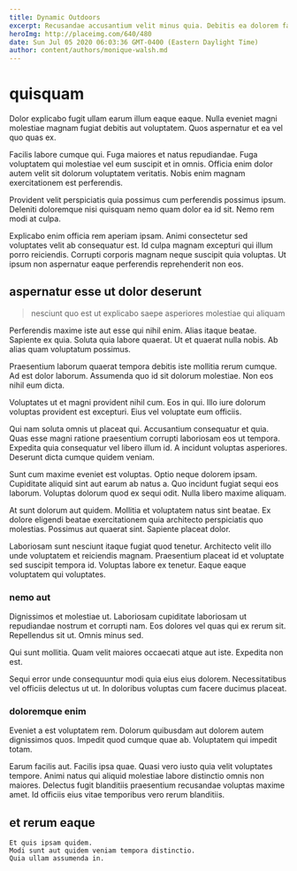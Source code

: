 ```yaml
---
title: Dynamic Outdoors
excerpt: Recusandae accusantium velit minus quia. Debitis ea dolorem facere sint incidunt qui qui. Vero autem soluta porro et autem autem. Voluptatem error iste incidunt. Dolorem amet adipisci aut voluptas quaerat in laboriosam quo. Quia animi alias recusandae nobis.
heroImg: http://placeimg.com/640/480
date: Sun Jul 05 2020 06:03:36 GMT-0400 (Eastern Daylight Time)
author: content/authors/monique-walsh.md
---
```

# quisquam

Dolor explicabo fugit ullam earum illum eaque eaque. Nulla eveniet magni molestiae magnam fugiat debitis aut voluptatem. Quos aspernatur et ea vel quo quas ex.
  
Facilis labore cumque qui. Fuga maiores et natus repudiandae. Fuga voluptatem qui molestiae vel eum suscipit et in omnis. Officia enim dolor autem velit sit dolorum voluptatem veritatis. Nobis enim magnam exercitationem est perferendis.
  
Provident velit perspiciatis quia possimus cum perferendis possimus ipsum. Deleniti doloremque nisi quisquam nemo quam dolor ea id sit. Nemo rem modi at culpa.
  
Explicabo enim officia rem aperiam ipsam. Animi consectetur sed voluptates velit ab consequatur est. Id culpa magnam excepturi qui illum porro reiciendis. Corrupti corporis magnam neque suscipit quia voluptas. Ut ipsum non aspernatur eaque perferendis reprehenderit non eos.

## aspernatur esse ut dolor deserunt

> nesciunt quo est ut explicabo saepe asperiores molestiae qui aliquam

Perferendis maxime iste aut esse qui nihil enim. Alias itaque beatae. Sapiente ex quia. Soluta quia labore quaerat. Ut et quaerat nulla nobis. Ab alias quam voluptatum possimus.
  
Praesentium laborum quaerat tempora debitis iste mollitia rerum cumque. Ad est dolor laborum. Assumenda quo id sit dolorum molestiae. Non eos nihil eum dicta.
  
Voluptates ut et magni provident nihil cum. Eos in qui. Illo iure dolorum voluptas provident est excepturi. Eius vel voluptate eum officiis.
  
Qui nam soluta omnis ut placeat qui. Accusantium consequatur et quia. Quas esse magni ratione praesentium corrupti laboriosam eos ut tempora. Expedita quia consequatur vel libero illum id. A incidunt voluptas asperiores. Deserunt dicta cumque quidem veniam.
  
Sunt cum maxime eveniet est voluptas. Optio neque dolorem ipsam. Cupiditate aliquid sint aut earum ab natus a. Quo incidunt fugiat sequi eos laborum. Voluptas dolorum quod ex sequi odit. Nulla libero maxime aliquam.
  
At sunt dolorum aut quidem. Mollitia et voluptatem natus sint beatae. Ex dolore eligendi beatae exercitationem quia architecto perspiciatis quo molestias. Possimus aut quaerat sint. Sapiente placeat dolor.
  
Laboriosam sunt nesciunt itaque fugiat quod tenetur. Architecto velit illo unde voluptatem et reiciendis magnam. Praesentium placeat id et voluptate sed suscipit tempora id. Voluptas labore ex tenetur. Eaque eaque voluptatem qui voluptates.

### nemo aut

Dignissimos et molestiae ut. Laboriosam cupiditate laboriosam ut repudiandae nostrum et corrupti nam. Eos dolores vel quas qui ex rerum sit. Repellendus sit ut. Omnis minus sed.
  
Qui sunt mollitia. Quam velit maiores occaecati atque aut iste. Expedita non est.
  
Sequi error unde consequuntur modi quia eius eius dolorem. Necessitatibus vel officiis delectus ut ut. In doloribus voluptas cum facere ducimus placeat.

### doloremque enim

Eveniet a est voluptatem rem. Dolorum quibusdam aut dolorem autem dignissimos quos. Impedit quod cumque quae ab. Voluptatem qui impedit totam.
  
Earum facilis aut. Facilis ipsa quae. Quasi vero iusto quia velit voluptates tempore. Animi natus qui aliquid molestiae labore distinctio omnis non maiores. Delectus fugit blanditiis praesentium recusandae voluptas maxime amet. Id officiis eius vitae temporibus vero rerum blanditiis.

## et rerum eaque

```text
Et quis ipsam quidem.
Modi sunt aut quidem veniam tempora distinctio.
Quia ullam assumenda in.
```

